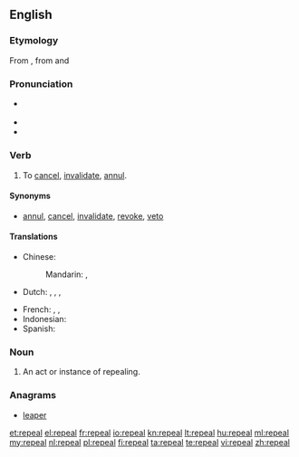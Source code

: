 ==English==

===Etymology===
From {{etyl|la}} {{term|repello|repellō|to drive or thrust back|lang=la}}, from {{term|re|lang=la}} and {{term|pello|pellō|to push or strike|lang=la}}

===Pronunciation===
* {{a|US}} {{IPA|/ɹəˈpiːl/}}
* {{audio|en-us-repeal.ogg|Audio (US)}}
* {{rhymes|iːl}}

===Verb===
{{en-verb}}

# {{transitive}} To [[cancel]], [[invalidate]], [[annul]].

====Synonyms====
* [[annul]], [[cancel]], [[invalidate]], [[revoke]], [[veto]]

====Translations====
{{trans-top|to cancel}}
* Chinese:
*: Mandarin: {{t|zh|撤消|tr=chè xiāo|sc=Hani}}, {{t|zh|废除|tr=fèi chú|sc=Hani}}
* Dutch: {{t-|nl|terugtrekken}}, {{t+|nl|annuleren}}, {{t+|nl|afschaffen}}, {{t|nl|herroepen}}
{{trans-mid}}
* French: {{t+|fr|abroger}} {{qualifier|a law}}, {{t+|fr|annuler}} {{qualifier|a decision, a law}}, {{t+|fr|révoquer}} {{qualifier|a person}}
* Indonesian: {{t|id|batal|alt=membatalkan|xs=Indonesian}}
* Spanish: {{t-|es|derogar}}
{{trans-bottom}}

===Noun===
{{en-noun}}

# An act or instance of repealing.

===Anagrams===
* [[leaper#English|leaper]]

[[et:repeal]]
[[el:repeal]]
[[fr:repeal]]
[[io:repeal]]
[[kn:repeal]]
[[lt:repeal]]
[[hu:repeal]]
[[ml:repeal]]
[[my:repeal]]
[[nl:repeal]]
[[pl:repeal]]
[[fi:repeal]]
[[ta:repeal]]
[[te:repeal]]
[[vi:repeal]]
[[zh:repeal]]